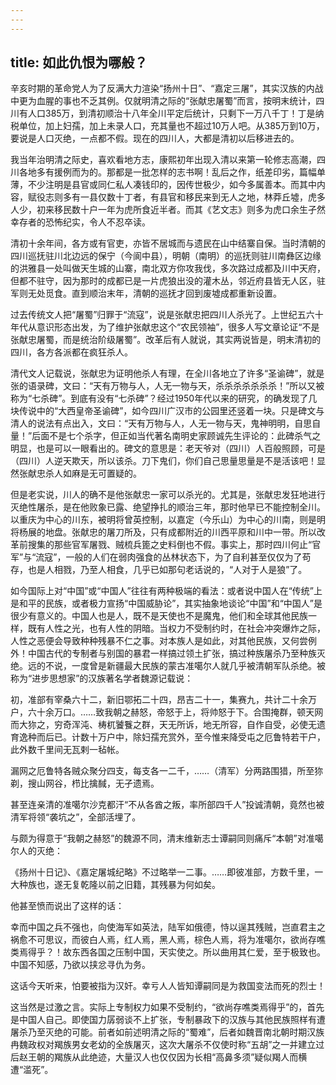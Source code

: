 ```yaml
---
---
---
```

title: 如此仇恨为哪般？
---



辛亥时期的革命党人为了反满大力渲染“扬州十日”、“嘉定三屠”，其实汉族的内战中更为血腥的事也不乏其例。仅就明清之际的“张献忠屠蜀”而言，按明末统计，四川有人口385万，到清初顺治十八年全川平定后统计，只剩下一万八千丁！丁是纳税单位，加上妇孺，加上未录人口，充其量也不超过10万人吧。从385万到10万，要说是人口灭绝，一点都不假。现在的四川人，大都是清初以后移进去的。

我当年治明清之际史，喜欢看地方志，康熙初年出现入清以来第一轮修志高潮，四川各地多有援例而为的。那都是一批怎样的志书啊！乱后之作，纸差印劣，篇幅单薄，不少注明是县官或同仁私人凑钱印的，因传世极少，如今多属善本。而其中内容，赋役志则多有一县仅数十丁者，有县官和移民来到无人之地，林莽丘墟，虎多人少，初来移民数十户一年为虎所食近半者。而其《艺文志》则多为虎口余生孑然幸存者的恐怖纪实，令人不忍卒读。

清初十余年间，各方或有官吏，亦皆不居城而与遗民在山中结寨自保。当时清朝的四川巡抚驻川北边远的保宁（今阆中县），明朝（南明）的巡抚则驻川南彝区边缘的洪雅县一处叫做天生城的山寨，南北双方你攻我伐，多次路过成都及川中天府，但都不驻守，因为那时的成都已是一片虎狼出没的灌木丛，邻近府县皆无人区，驻军则无处觅食。直到顺治末年，清朝的巡抚才回到废墟成都重新设置。

过去传统文人把“屠蜀”归罪于“流寇”，说是张献忠把四川人杀光了。上世纪五六十年代从意识形态出发，为了维护张献忠这个“农民领袖”，很多人写文章论证“不是张献忠屠蜀，而是统治阶级屠蜀”。改革后有人就说，其实两说皆是，明末清初的四川，各方各派都在疯狂杀人。

清代文人记载说，张献忠为证明他杀人有理，在全川各地立了许多“圣谕碑”，就是张的语录碑，文曰：“天有万物与人，人无一物与天，杀杀杀杀杀杀杀！”所以又被称为“七杀碑”。到底有没有“七杀碑”？经过1950年代以来的研究，的确发现了几块传说中的“大西皇帝圣谕碑”，如今四川广汉市的公园里还竖着一块。只是碑文与清人的说法有点出入，文曰：“天有万物与人，人无一物与天，鬼神明明，自思自量！”后面不是七个杀字，但正如当代著名南明史家顾诚先生评论的：此碑杀气之明显，也是可以一眼看出的。碑文的意思是：老天爷对（四川）人百般照顾，可是（四川）人逆天欺天，所以该杀。刀下鬼们，你们自己思量思量是不是活该吧！显然张献忠杀人如麻是无可置疑的。

但是老实说，川人的确不是他张献忠一家可以杀光的。尤其是，张献忠发狂地进行灭绝性屠杀，是在他败象已露、绝望挣扎的顺治三年，那时他早已不能控制全川。以重庆为中心的川东，被明将曾英控制，以嘉定（今乐山）为中心的川南，则是明将杨展的地盘。张献忠的屠刀所及，只有成都附近的川西平原和川中一带。所以改革前搜集的那些官军屠戮、贼梳兵篦之史料倒也不假。事实上，那时四川何止“官军”与“流寇”，一般的人们在弱肉强食的丛林状态下，为了自利甚至仅仅为了苟存，也是人相戮，乃至人相食，几乎已如那句老话说的，“人对于人是狼”了。

如今国际上对“中国”或“中国人”往往有两种极端的看法：或者说中国人在“传统”上是和平的民族，或者极力宣扬“中国威胁论”，其实抽象地谈论“中国”和“中国人”是很少有意义的。中国人也是人，既不是天使也不是魔鬼，他们和全球其他民族一样，既有人性之光，也有人性的阴暗。当权力不受制约时，在社会冲突爆炸之际，人性之恶便会导致种种残暴不仁之事。对本族人是如此，对其他民族，又何尝例外！中国古代的专制者与别国的暴君一样搞过领土扩张，搞过种族屠杀乃至种族灭绝。远的不说，一度曾是新疆最大民族的蒙古准噶尔人就几乎被清朝军队杀绝。被称为“进步思想家”的汉族著名学者魏源记载说：

初，准部有宰桑六十二，新旧鄂拓二十四，昂吉二十一，集赛九，共计二十余万户，六十余万口。……致我朝之赫怒，帝怒于上，将帅怒于下。合围掩群，顿天网而大狝之，穷奇浑沌、梼杌饕餮之群，天无所诉，地无所容，自作自受，必使无遗育逸种而后已。计数十万户中，除妇孺充赏外，至今惟来降受屯之厄鲁特若干户，此外数千里间无瓦剌一毡帐。

漏网之厄鲁特各贼众聚分四支，每支各一二千，……（清军）分两路围猎，所至狝剃，搜山网谷，栉比擒馘，无孑遗焉。

甚至连亲清的准噶尔沙克都汗“不从各酋之叛，率所部四千人”投诚清朝，竟然也被清军将领“袭坑之”，全部活埋了。

与颇为得意于“我朝之赫怒”的魏源不同，清末维新志士谭嗣同则痛斥“本朝”对准噶尔人的灭绝：

《扬州十日记》、《嘉定屠城纪略》不过略举一二事。……即彼准部，方数千里，一大种族也，遂无复乾隆以前之旧籍，其残暴为何如矣。

他甚至愤而说出了这样的话：

幸而中国之兵不强也，向使海军如英法，陆军如俄德，恃以逞其残贼，岂直君主之祸愈不可思议，而彼白人焉，红人焉，黑人焉，棕色人焉，将为准噶尔，欲尚存噍类焉得乎？！故东西各国之压制中国，天实使之。所以曲用其仁爱，至于极致也。中国不知感，乃欲以挟忿寻仇为务。

这话今天听来，怕要被指为汉奸。幸亏人人皆知谭嗣同是为救国变法而死的烈士！

这当然是过激之言。实际上专制权力如果不受制约，“欲尚存噍类焉得乎”的，首先是中国人自己。即使国力孱弱谈不上扩张，专制暴政下的汉族与其他民族照样有遭屠杀乃至灭绝的可能。前者如前述明清之际的“蜀难”，后者如魏晋南北朝时期汉族冉魏政权对羯族男女老幼的全族屠灭，这次大屠杀不仅使时称“五胡”之一并建立过后赵王朝的羯族从此绝迹，大量汉人也仅仅因为长相“高鼻多须”疑似羯人而横遭“滥死”。